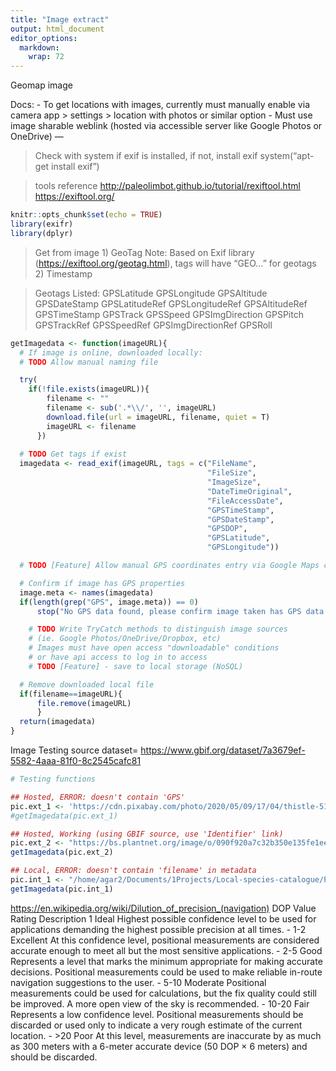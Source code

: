 ```yaml
---
title: "Image extract"
output: html_document
editor_options: 
  markdown: 
    wrap: 72
---
```


Geomap image

Docs:
- To get locations with images, currently must manually enable via camera app > settings > location with photos or similar option
- Must use image sharable weblink (hosted via accessible server like Google Photos or OneDrive)
---

> Check with system if exif is installed, if not, install exif
> system("apt-get install exif")

> tools reference <http://paleolimbot.github.io/tutorial/rexiftool.html>
> <https://exiftool.org/>

```r
knitr::opts_chunk$set(echo = TRUE)
library(exifr)
library(dplyr)
```

> Get from image 1) GeoTag Note: Based on Exif library
> (<https://exiftool.org/geotag.html>), tags will have "GEO..." for
> geotags 2) Timestamp

> Geotags Listed: GPSLatitude GPSLongitude GPSAltitude GPSDateStamp
> GPSLatitudeRef GPSLongitudeRef GPSAltitudeRef GPSTimeStamp GPSTrack
> GPSSpeed GPSImgDirection GPSPitch\
> GPSTrackRef GPSSpeedRef GPSImgDirectionRef GPSRoll

```r
getImagedata <- function(imageURL){
  # If image is online, downloaded locally:
  # TODO Allow manual naming file

  try(
    if(!file.exists(imageURL)){
        filename <- ""
        filename <- sub('.*\\/', '', imageURL)
        download.file(url = imageURL, filename, quiet = T)
        imageURL <- filename
      })
  
  # TODO Get tags if exist
  imagedata <- read_exif(imageURL, tags = c("FileName",
                                            "FileSize",
                                            "ImageSize",
                                            "DateTimeOriginal",
                                            "FileAccessDate",
                                            "GPSTimeStamp",
                                            "GPSDateStamp",
                                            "GPSDOP",
                                            "GPSLatitude",
                                            "GPSLongitude"))

  # TODO [Feature] Allow manual GPS coordinates entry via Google Maps copy and paste coordinates

  # Confirm if image has GPS properties
  image.meta <- names(imagedata)
  if(length(grep("GPS", image.meta)) == 0)
      stop("No GPS data found, please confirm image taken has GPS data through camera settings, then retake")

    # TODO Write TryCatch methods to distinguish image sources 
    # (ie. Google Photos/OneDrive/Dropbox, etc)
    # Images must have open access "downloadable" conditions 
    # or have api access to log in to access
    # TODO [Feature] - save to local storage (NoSQL)

  # Remove downloaded local file
  if(filename==imageURL){
      file.remove(imageURL)
      }
  return(imagedata)
}
```

Image Testing source dataset=
<https://www.gbif.org/dataset/7a3679ef-5582-4aaa-81f0-8c2545cafc81>

```r
# Testing functions

## Hosted, ERROR: doesn't contain 'GPS'
pic.ext_1 <- 'https://cdn.pixabay.com/photo/2020/05/09/17/04/thistle-5150476_960_720.jpg'
#getImagedata(pic.ext_1)

## Hosted, Working (using GBIF source, use 'Identifier' link)
pic.ext_2 <- "https://bs.plantnet.org/image/o/090f920a7c32b350e135fe1eec1b2fb4e0d81497"
getImagedata(pic.ext_2)

## Local, ERROR: doesn't contain 'filename' in metadata 
pic.int_1 <- "/home/agar2/Documents/1Projects/Local-species-catalogue/Pictures/fab3b610b796778928299f535f661984e5eebd7c.jpeg"
getImagedata(pic.int_1)
```

[https://en.wikipedia.org/wiki/Dilution_of_precision\_(navigation)](https://en.wikipedia.org/wiki/Dilution_of_precision_(navigation)){.uri}
DOP Value Rating Description 1 Ideal Highest possible confidence level to be used for applications demanding the highest possible precision at all times. 
- 1-2 Excellent At this confidence level, positional measurements are considered accurate enough to meet all but the most sensitive applications. 
- 2-5 Good Represents a level that marks the minimum appropriate for making accurate decisions. Positional measurements could be used to make reliable in-route navigation suggestions to the user. 
- 5-10 Moderate Positional measurements could be used for calculations, but the fix quality could still be improved. A more open view of the sky is recommended. 
- 10-20 Fair Represents a low confidence level. Positional measurements should be discarded or used only to indicate a very rough estimate of the current location.
- >20 Poor At this level, measurements are inaccurate by as much as 300 meters with a 6-meter accurate device (50 DOP × 6 meters) and should be discarded.

